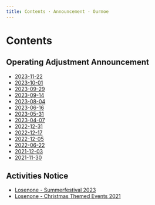 ```yaml
---
title: Contents · Announcement · Ourmoe
---
```


# Contents


## Operating Adjustment Announcement

- [2023-11-22](operating_adjustment_announcement/2023-11-22)
- [2023-10-01](operating_adjustment_announcement/2023-10-01)
- [2023-09-29](operating_adjustment_announcement/2023-09-29)
- [2023-09-14](operating_adjustment_announcement/2023-09-14)
- [2023-08-04](operating_adjustment_announcement/2023-08-04)
- [2023-06-16](operating_adjustment_announcement/2023-06-16)
- [2023-05-31](operating_adjustment_announcement/2023-05-31)
- [2023-04-07](operating_adjustment_announcement/2023-04-07)
- [2022-12-31](operating_adjustment_announcement/2022-12-31)
- [2022-12-17](operating_adjustment_announcement/2022-12-17)
- [2022-12-05](operating_adjustment_announcement/2022-12-05)
- [2022-06-22](operating_adjustment_announcement/2022-06-22)
- [2021-12-03](operating_adjustment_announcement/2021-12-03)
- [2021-11-30](operating_adjustment_announcement/2021-11-30)

## Activities Notice

- [Losenone - Summerfestival 2023](activities_notice/2023-08-12)
- [Losenone - Christmas Themed Events 2021](activities_notice/2021-12-14)